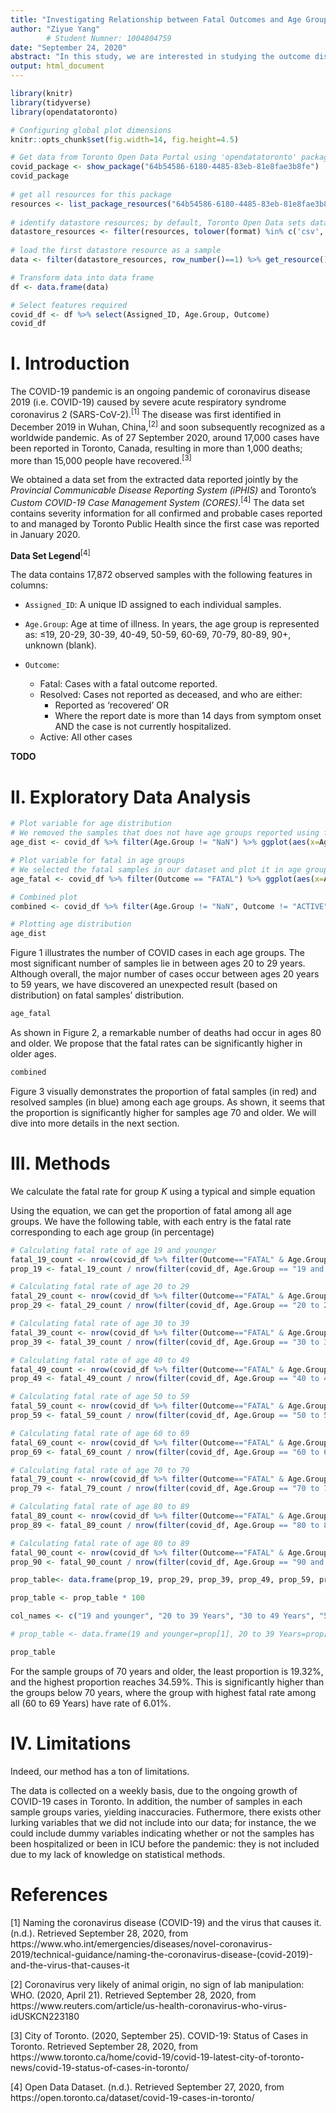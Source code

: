 ```yaml
---
title: "Investigating Relationship between Fatal Outcomes and Age Groups of COVID-19 Cases in Toronto"
author: "Ziyue Yang"
        # Student Numner: 1004804759
date: "September 24, 2020"
abstract: "In this study, we are interested in studying the outcome distributions in various age groups, by investigating the fatal rates for samples in different ages. We use a simple rate calculating method to compute the fatal rate and and make comparisons, among various age groups, "
output: html_document
---
```


```r
library(knitr)
library(tidyverse)
library(opendatatoronto)

# Configuring global plot dimensions
knitr::opts_chunk$set(fig.width=14, fig.height=4.5) 

# Get data from Toronto Open Data Portal using 'opendatatoronto' package 
covid_package <- show_package("64b54586-6180-4485-83eb-81e8fae3b8fe")
covid_package
 
# get all resources for this package
resources <- list_package_resources("64b54586-6180-4485-83eb-81e8fae3b8fe")
 
# identify datastore resources; by default, Toronto Open Data sets datastore resource format to CSV for non-geospatial and GeoJSON for geospatial resources
datastore_resources <- filter(resources, tolower(format) %in% c('csv', 'geojson'))
 
# load the first datastore resource as a sample
data <- filter(datastore_resources, row_number()==1) %>% get_resource()

# Transform data into data frame
df <- data.frame(data)

# Select features required
covid_df <- df %>% select(Assigned_ID, Age.Group, Outcome)
covid_df
```

# I. Introduction

The COVID-19 pandemic is an ongoing pandemic of coronavirus disease 2019 (i.e. COVID-19) caused by severe acute respiratory syndrome coronavirus 2 (SARS-CoV-2).^[1]^ The disease was first identified in December 2019 in Wuhan, China,^[2]^ and soon subsequently recognized as a worldwide pandemic. As of 27 September 2020, around 17,000 cases have been reported in Toronto, Canada, resulting in more than 1,000 deaths; more than 15,000 people have recovered.^[3]^

<!-- Abstract? ^ -->

We obtained a data set from the extracted data reported jointly by the *Provincial Communicable Disease Reporting System (iPHIS)* and Toronto's *Custom COVID-19 Case Management System (CORES)*.^[4]^ The data set contains severity information for all confirmed and probable cases reported to and managed by Toronto Public Health since the first case was reported in January 2020.

**Data Set Legend**^[4]^

The data contains 17,872 observed samples with the following features in columns:

* `Assigned_ID`: A unique ID assigned to each individual samples.

* `Age.Group`: Age at time of illness. In years, the age group is represented as: ≤19, 20-29, 30-39, 40-49, 50-59, 60-69, 70-79, 80-89, 90+, unknown (blank).

* `Outcome`: 
  * Fatal: Cases with a fatal outcome reported.
  * Resolved: Cases not reported as deceased, and who are either:
    * Reported as 'recovered' OR
    * Where the report date is more than 14 days from symptom onset AND the case is not currently hospitalized.
  * Active: All other cases

**TODO**

# II. Exploratory Data Analysis

<!-- Limitations -->
<!-- The data in this spreadsheet are subject to change as public health investigations into reported cases and continuous quality improvement initiatives are ongoing, and additional cases continue to be reported. The data will be completely refreshed and overwritten on a weekly basis.The data are extracted at 3 PM on the Monday of a given week, and posted by Wednesday. Please note that these numbers may differ from those posted elsewhere, as data are extracted at different times, and from different sources. -->

```r

# Plot variable for age distribution
# We removed the samples that does not have age groups reported using filter(Age.Group != "NaN")
age_dist <- covid_df %>% filter(Age.Group != "NaN") %>% ggplot(aes(x=Age.Group)) + geom_bar() + labs(title = "Age Group Distribution", caption = "Figure 1: Distribution of samples, categorized in age groups.") + xlab("Age Groups") 

# Plot variable for fatal in age groups
# We selected the fatal samples in our dataset and plot it in age groups
age_fatal <- covid_df %>% filter(Outcome == "FATAL") %>% ggplot(aes(x=Age.Group)) + geom_bar() + labs(title = "Fatal Distribution", caption = "Figure 2: Distribution of fatal samples, categorized in age groups.") + xlab("Age Groups") + ylab("Fatal Count")

# Combined plot
combined <- covid_df %>% filter(Age.Group != "NaN", Outcome != "ACTIVE") %>% ggplot(aes(x = Age.Group, fill = Outcome)) + geom_bar()
```


```r
# Plotting age distribution
age_dist
```

Figure 1 illustrates the number of COVID cases in each age groups. The most significant number of samples lie in between ages 20 to 29 years. Although overall, the major number of cases occur between ages 20 years to 59 years, we have discovered an unexpected result (based on distribution) on fatal samples' distribution.

```r
age_fatal
```
As shown in Figure 2, a remarkable number of deaths had occur in ages 80 and older. We propose that the fatal rates can be significantly higher in older ages.

```r
combined
```

Figure 3 visually demonstrates the proportion of fatal samples (in red) and resolved samples (in blue) among each age groups. As shown, it seems that the proportion is significantly higher for samples age 70 and older. We will dive into more details in the next section.

# III. Methods

We calculate the fatal rate for group $K$ using a typical and simple equation

\begin{equation}\label{prop}
  \frac{\text{Number of Fatal Samples in Age Group } K}{\text{Total Number of Samples in Age Group } K}.
\end{equation}

Using the equation, we can get the proportion of fatal among all age groups. We have the following table, with each entry is the fatal rate corresponding to each age group (in percentage)

```r
# Calculating fatal rate of age 19 and younger
fatal_19_count <- nrow(covid_df %>% filter(Outcome=="FATAL" & Age.Group == "19 and younger"))
prop_19 <- fatal_19_count / nrow(filter(covid_df, Age.Group == "19 and younger"))

# Calculating fatal rate of age 20 to 29 
fatal_29_count <- nrow(covid_df %>% filter(Outcome=="FATAL" & Age.Group == "20 to 29 Years"))
prop_29 <- fatal_29_count / nrow(filter(covid_df, Age.Group == "20 to 29 Years"))

# Calculating fatal rate of age 30 to 39
fatal_39_count <- nrow(covid_df %>% filter(Outcome=="FATAL" & Age.Group == "30 to 39 Years"))
prop_39 <- fatal_39_count / nrow(filter(covid_df, Age.Group == "30 to 39 Years"))

# Calculating fatal rate of age 40 to 49 
fatal_49_count <- nrow(covid_df %>% filter(Outcome=="FATAL" & Age.Group == "40 to 49 Years"))
prop_49 <- fatal_49_count / nrow(filter(covid_df, Age.Group == "40 to 49 Years"))

# Calculating fatal rate of age 50 to 59
fatal_59_count <- nrow(covid_df %>% filter(Outcome=="FATAL" & Age.Group == "50 to 59 Years"))
prop_59 <- fatal_59_count / nrow(filter(covid_df, Age.Group == "50 to 59 Years"))

# Calculating fatal rate of age 60 to 69
fatal_69_count <- nrow(covid_df %>% filter(Outcome=="FATAL" & Age.Group == "60 to 69 Years"))
prop_69 <- fatal_69_count / nrow(filter(covid_df, Age.Group == "60 to 69 Years"))

# Calculating fatal rate of age 70 to 79
fatal_79_count <- nrow(covid_df %>% filter(Outcome=="FATAL" & Age.Group == "70 to 79 Years"))
prop_79 <- fatal_79_count / nrow(filter(covid_df, Age.Group == "70 to 79 Years"))

# Calculating fatal rate of age 80 to 89
fatal_89_count <- nrow(covid_df %>% filter(Outcome=="FATAL" & Age.Group == "80 to 89 Years"))
prop_89 <- fatal_89_count / nrow(filter(covid_df, Age.Group == "80 to 89 Years"))

# Calculating fatal rate of age 80 to 89
fatal_90_count <- nrow(covid_df %>% filter(Outcome=="FATAL" & Age.Group == "90 and older"))
prop_90 <- fatal_90_count / nrow(filter(covid_df, Age.Group == "90 and older"))

```

```r
prop_table<- data.frame(prop_19, prop_29, prop_39, prop_49, prop_59, prop_69, prop_79, prop_89, prop_90)

prop_table <- prop_table * 100

col_names <- c("19 and younger", "20 to 39 Years", "30 to 49 Years", "50 to 59 Years", "60 to 69 Years", "70 to 79 Years", "80 to 89 Years", "90 and older")

# prop_table <- data.frame(19 and younger=prop[1], 20 to 39 Years=prop[2], 30 to 49 Years=prop[3], 40 to 59 Years=prop[4], 60 to 79 Years=prop[5], 70 to 89 Years=prop[6], 90 and Older=prop[7])
```

```r
prop_table
```
For the sample groups of 70 years and older, the least proportion is $19.32\%$, and the highest proportion reaches $34.59\%$. This is significantly higher than the groups below 70 years, where the group with highest fatal rate among all (60 to 69 Years) have rate of $6.01\%$. 

# IV. Limitations

Indeed, our method has a ton of limitations.

The data is collected on a weekly basis, due to the ongoing growth of COVID-19 cases in Toronto. In addition, the number of samples in each sample groups varies, yielding inaccuracies. Futhermore, there exists other lurking variables that we did not include into our data; for instance, the we could include dummy variables indicating whether or not the samples has been hospitalized or been in ICU before the pandemic: they is not included due to my lack of knowledge on statistical methods.

# References

[1] Naming the coronavirus disease (COVID-19) and the virus that causes it. (n.d.). Retrieved September 28, 2020, from https://www.who.int/emergencies/diseases/novel-coronavirus-2019/technical-guidance/naming-the-coronavirus-disease-(covid-2019)-and-the-virus-that-causes-it

[2] Coronavirus very likely of animal origin, no sign of lab manipulation: WHO. (2020, April 21). Retrieved September 28, 2020, from https://www.reuters.com/article/us-health-coronavirus-who-virus-idUSKCN223180

[3] City of Toronto. (2020, September 25). COVID-19: Status of Cases in Toronto. Retrieved September 28, 2020, from https://www.toronto.ca/home/covid-19/covid-19-latest-city-of-toronto-news/covid-19-status-of-cases-in-toronto/

[4] Open Data Dataset. (n.d.). Retrieved September 27, 2020, from https://open.toronto.ca/dataset/covid-19-cases-in-toronto/
